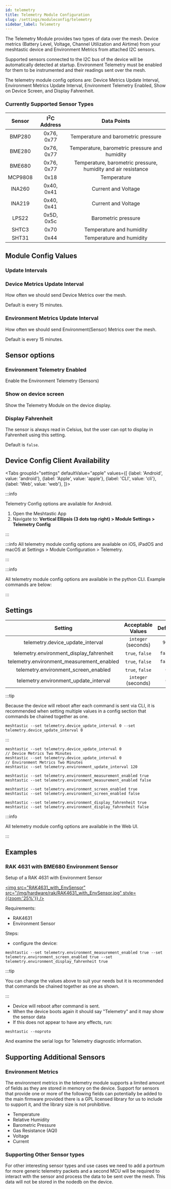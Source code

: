 ```yaml
---
id: telemetry
title: Telemetry Module Configuration
slug: /settings/moduleconfig/telemetry
sidebar_label: Telemetry
---
```



The Telemetry Module provides two types of data over the mesh.  Device metrics (Battery Level, Voltage, Channel Utilization and Airtime) from your meshtastic device and Environment Metrics from attached I2C sensors.

Supported sensors connected to the I2C bus of the device will be automatically detected at startup. Environment Telemetry must be enabled for them to be instrumented and their readings sent over the mesh.

The telemetry module config options are: Device Metrics Update Interval, Environment Metrics Update Interval, Environment Telemetry Enabled, Show on Device Screen, and Display Fahrenheit.

### Currently Supported Sensor Types

| Sensor  | I<sup>2</sup>C Address |  Data Points                                                  |
| :-----: | :--------------------: | :-----------------------------------------------------------: |
| BMP280  | 0x76, 0x77             | Temperature and barometric pressure                           |
| BME280  | 0x76, 0x77             | Temperature, barometric pressure and humidity                 |
| BME680  | 0x76, 0x77             | Temperature, barometric pressure, humidity and air resistance |
| MCP9808 | 0x18                   | Temperature                                                   |
| INA260  | 0x40, 0x41             | Current and Voltage                                           |
| INA219  | 0x40, 0x41             | Current and Voltage                                           |
| LPS22   | 0x5D, 0x5c             | Barometric pressure                                           |
| SHTC3   | 0x70                   | Temperature and humidity                                      |
| SHT31   | 0x44                   | Temperature and humidity                                      |

##  Module Config Values

### Update Intervals

### Device Metrics Update Interval

How often we should send Device Metrics over the mesh.

Default is every 15 minutes.

### Environment Metrics Update Interval

How often we should send Environment(Sensor) Metrics over the mesh.

Default is every 15 minutes.

## Sensor options

### Environment Telemetry Enabled

Enable the Environment Telemetry (Sensors)

### Show on device screen

Show the Telemetry Module on the device display.

### Display Fahrenheit

The sensor is always read in Celsius, but the user can opt to display in Fahrenheit using this setting.

Default is `false`.

## Device Config Client Availability

<Tabs
groupId="settings"
defaultValue="apple"
values={[
{label: 'Android', value: 'android'},
{label: 'Apple', value: 'apple'},
{label: 'CLI', value: 'cli'},
{label: 'Web', value: 'web'},
]}>
<TabItem value="android">

:::info

Telemetry Config options are available for Android.

1. Open the Meshtastic App
2. Navigate to: **Vertical Ellipsis (3 dots top right) > Module Settings > Telemetry Config**

:::

</TabItem>
<TabItem value="apple">

:::info
All telemetry module config options are available on iOS, iPadOS and macOS at Settings > Module Configuration > Telemetry.

:::

</TabItem>
<TabItem value="cli">

:::info

All telemetry module config options are available in the python CLI. Example commands are below:

:::

## Settings

|                         Setting                         |  Acceptable Values  | Default |
| :-----------------------------------------------------: | :-----------------: | :-----: |
|         telemetry.device_update_interval         | `integer` (seconds) |   `900`   |
|     telemetry.environment_display_fahrenheit     |   `true`, `false`   | `false` |
|    telemetry.environment_measurement_enabled     |   `true`, `false`   | `false` |
|       telemetry.environment_screen_enabled       |   `true`, `false`   |   `0`   |
|      telemetry.environment_update_interval       | `integer` (seconds) |   `0`   |

:::tip

Because the device will reboot after each command is sent via CLI, it is recommended when setting multiple values in a config section that commands be chained together as one.

```shell title="Example:"
meshtastic --set telemetry.device_update_interval 0 --set telemetry.device_update_interval 0
````

:::

```shell title="Set module update intervals (Default of 0 is 5 Minutes)"
meshtastic --set telemetry.device_update_interval 0
// Device Metrics Two Minutes
meshtastic --set telemetry.device_update_interval 0
// Environment Metrics Two Minutes
meshtastic --set telemetry.environment_update_interval 120
````

```shell title="Enable/Disable Environment Module"
meshtastic --set telemetry.environment_measurement_enabled true
meshtastic --set telemetry.environment_measurement_enabled false
```

```shell title="Enable/Disable on device screen"
meshtastic --set telemetry.environment_screen_enabled true
meshtastic --set telemetry.environment_screen_enabled false
```

```shell title="Enable / Disable Display Fahrenheit"
meshtastic --set telemetry.environment_display_fahrenheit true
meshtastic --set telemetry.environment_display_fahrenheit false
````

</TabItem>
<TabItem value="web">

:::info

All telemetry module config options are available in the Web UI.

:::
    
  </TabItem>
</Tabs>

## Examples

### RAK 4631 with BME680 Environment Sensor

Setup of a RAK 4631 with Environment Sensor

[<img src="RAK4631_with_EnvSensor" src="/img/hardware/rak/RAK4631_with_EnvSensor.jpg" style={{zoom:'25%'}} />](/img/hardware/rak/RAK4631_with_EnvSensor.jpg)

Requirements:

- RAK4631
- Environment Sensor

Steps:

- configure the device:

```shell
meshtastic --set telemetry.environment_measurement_enabled true --set telemetry.environment_screen_enabled true --set telemetry.environment_display_fahrenheit true
```

:::tip

You can change the values above to suit your needs but it is recommended that commands be chained together as one as shown.

:::

- Device will reboot after command is sent.
- When the device boots again it should say "Telemetry" and it may show the sensor data
- If this does not appear to have any effects, run:

```shell
meshtastic --noproto
```

And examine the serial logs for Telemetry diagnostic information.

## Supporting Additional Sensors

### Environment Metrics

The environment metrics in the telemetry module supports a limited amount of fields as they are stored in memory on the device.  Support for sensors that provide one or more of the following fields can potentially be added to the main firmware provided there is a GPL licensed library for us to include to support it, and the library size is not prohibitive.

* Temperature 
* Relative Humidity
* Barometric Pressure
* Gas Resistance (AQI)
* Voltage 
* Current

### Supporting Other Sensor types

For other interesting sensor types and use cases we need to add a portnum for more generic telemetry packets and a second MCU will be required to interact with the sensor and process the data to be sent over the mesh.  This data will not be stored in the nodedb on the device.
